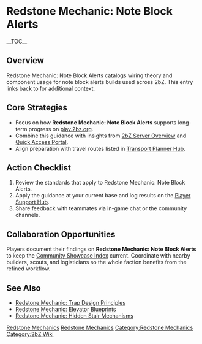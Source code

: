 {{Short description|Redstone Mechanic: Note Block Alerts catalogs wiring theory and component usage for note block alerts builds used across 2bZ}}
= Redstone Mechanic: Note Block Alerts =
{{2bZ Navbox}}
__TOC__

== Overview ==
Redstone Mechanic: Note Block Alerts catalogs wiring theory and component usage for note
block alerts builds used across 2bZ. This entry links back to [[Category:Redstone
Mechanics|Redstone Mechanics]] for additional context.

== Core Strategies ==
* Focus on how '''Redstone Mechanic: Note Block Alerts''' supports long-term progress on [[play.2bz.org]].
* Combine this guidance with insights from [[2bZ Server Overview]] and [[Quick Access Portal]].
* Align preparation with travel routes listed in [[Transport Planner Hub]].

== Action Checklist ==
# Review the [[Category:Redstone Mechanics|Redstone Mechanics]] standards that apply to Redstone Mechanic: Note Block Alerts.
# Apply the guidance at your current base and log results on the [[Player Support Hub]].
# Share feedback with teammates via in-game chat or the community channels.

== Collaboration Opportunities ==
Players document their findings on '''Redstone Mechanic: Note Block Alerts''' to keep the
[[Community Showcase Index]] current. Coordinate with nearby builders, scouts, and
logisticians so the whole faction benefits from the refined workflow.

== See Also ==
* [[Redstone Mechanic: Trap Design Principles]]
* [[Redstone Mechanic: Elevator Blueprints]]
* [[Redstone Mechanic: Hidden Stair Mechanisms]]

[[Category:Redstone Mechanics]]
[[Category:2bZ Wiki]]
